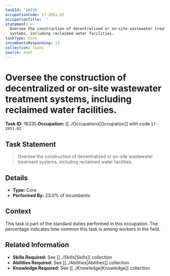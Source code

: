 ```yaml
---
taskId: '16335'
occupationCode: 17-2051.02
occupationTitle: ''
statement: >-
  Oversee the construction of decentralized or on-site wastewater treatment
  systems, including reclaimed water facilities.
taskType: Core
incumbentsResponding: 23
collection: Tasks
source: onet
---
```

# Oversee the construction of decentralized or on-site wastewater treatment systems, including reclaimed water facilities.

**Task ID:** 16335
**Occupation:** [[../Occupations|Occupation]] with code `17-2051.02`

## Task Statement

> Oversee the construction of decentralized or on-site wastewater treatment systems, including reclaimed water facilities.

## Details

- **Type:** Core
- **Performed By:** 23.0% of incumbents

## Context

This task is part of the standard duties performed in this occupation. The percentage indicates how common this task is among workers in the field.

## Related Information

- **Skills Required:** See [[../Skills|Skills]] collection
- **Abilities Required:** See [[../Abilities|Abilities]] collection
- **Knowledge Required:** See [[../Knowledge|Knowledge]] collection
